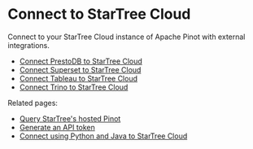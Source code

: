 # Connect to StarTree Cloud

Connect to your StarTree Cloud instance of Apache Pinot with external integrations.

- [Connect PrestoDB to StarTree Cloud](connect-to-startree-cloud/connect-to-presto.md)
- [Connect Superset to StarTree Cloud](connect-to-startree-cloud/connect-superset-to-startree-cloud.md)
- [Connect Tableau to StarTree Cloud](connect-to-startree-cloud/connect-tableau-to-startree-cloud.md)
- [Connect Trino to StarTree Cloud](connect-to-startree-cloud/connect-to-trino.md)

Related pages:

- [Query StarTree's hosted Pinot](../../docs/query-data.md)
- [Generate an API token](../../docs/query-data/use-apis-and-build-apps/generate-an-api-token.md)
- [Connect using Python and Java to StarTree Cloud](../../docs/query-data/use-apis-and-build-apps/connect-via-python-and-java.md)